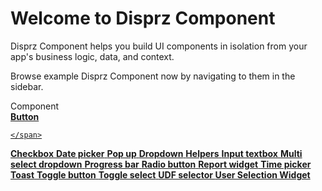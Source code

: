 
<Meta title="Introduction" />

<style>{`
  .subheading {
    --mediumdark: '#999999';
    font-weight: 900;
    font-size: 13px;
    color: #999;
    letter-spacing: 6px;
    line-height: 24px;
    text-transform: uppercase;
    margin-bottom: 12px;
    margin-top: 40px;
  }

  .link-list {
    display: grid;
    grid-template-columns: 1fr;
    grid-template-rows: 1fr 1fr;
    row-gap: 10px;
  }

  @media (min-width: 620px) {
    .link-list {
      row-gap: 20px;
      column-gap: 20px;
      grid-template-columns: 1fr 1fr;
    }
  }

  @media all and (-ms-high-contrast:none) {
  .link-list {
      display: -ms-grid;
      -ms-grid-columns: 1fr 1fr;
      -ms-grid-rows: 1fr 1fr;
    }
  }

  .link-item {
    display: block;
    padding: 14px 14px 14px 15px;
    border: 1px solid #00000010;
    border-radius: 5px;
    transition: background 150ms ease-out, border 150ms ease-out, transform 150ms ease-out;
    color: #333333;
    display: flex;
    align-items: flex-start;
  }

  .link-item:hover {
    border-color: #1EA7FD50;
    transform: translate3d(0, -3px, 0);
    box-shadow: rgba(0, 0, 0, 0.08) 0 3px 10px 0;
  }

  .link-item:active {
    border-color: #1EA7FD;
    transform: translate3d(0, 0, 0);
  }

  .link-item strong {
    font-weight: 700;
    display: block;
    margin-bottom: 2px;
  }
  
  .link-item img {
    height: 40px;
    width: 40px;
    margin-right: 15px;
    flex: none;
  }

  .link-item span {
    font-size: 14px;
    line-height: 20px;
  }

  .tip {
    display: inline-block;
    border-radius: 1em;
    font-size: 11px;
    line-height: 12px;
    font-weight: 700;
    background: #E7FDD8;
    color: #66BF3C;
    padding: 4px 12px;
    margin-right: 10px;
    vertical-align: top;
  }

  .tip-wrapper {
    font-size: 13px;
    line-height: 20px;
    margin-top: 40px;
    margin-bottom: 40px;
  }

  .tip-wrapper code {
    font-size: 12px;
    display: inline-block;
  }

  
`}</style>

# Welcome to Disprz Component

Disprz Component helps you build UI components in isolation from your app's business logic, data, and context.

Browse example  Disprz Component now by navigating to them in the sidebar.

<div className="subheading">Component</div>

<div className="link-list">
  <a
    className="link-item"
    href="/story/disprz-disprzbutton--primary"
  >
    <span>
      <strong>Button</strong>
      
    </span>
  </a>
  <a
    className="link-item"
    href="/story/disprz-disprzcheckbox--standard"
  >
    <span>
      <strong>Checkbox</strong>
    </span>
  </a>
    <a
    className="link-item"
    href="/story/disprz-disprzdatepicker--standard"
  >
    <span>
      <strong>Date picker</strong>
    </span>
  </a>
      <a
    className="link-item"
    href="/story/disprz-disprzdialogbox--standard"
  >
    <span>
      <strong>Pop up</strong>
    </span>
  </a>
      <a
    className="link-item"
    href="/story/disprz-disprzdropdown--standard"
  >
    <span>
      <strong>Dropdown</strong>
    </span>
  </a>
  <a
    className="link-item"
    href="/story/disprz-helpers--basic"
  >
    <span>
      <strong>Helpers</strong>
    </span>
  </a>
        <a
    className="link-item"
    href="/story/disprz-disprztextfield--standard"
  >
    <span>
      <strong>Input textbox</strong>
    </span>
  </a>
        <a
    className="link-item"
    href="/story/disprz-disprzdropdown--multiple-with-search"
  >
    <span>
      <strong>Multi select dropdown</strong>
    </span>
  </a>
     <a
    className="link-item"
    href="/story/disprz-progressdisplayelement--basic"
  >
    <span>
      <strong>Progress bar</strong>
    </span>
  </a>
    <a
    className="link-item"
    href="/story/disprz-disprzradiobutton--horizontal"
  >
    <span>
      <strong>Radio button</strong>
    </span>
  </a>
    <a
    className="link-item"
    href="/story/disprz-reportwidget--basic"
  >
    <span>
      <strong>Report widget</strong>
    </span>
  </a>
     <a
    className="link-item"
    href="/story/disprz-timepicker--basic"
  >
    <span>
      <strong>Time picker</strong>
    </span>
  </a>
    <a
    className="link-item"
    href="/story/disprz-toast--bottom-right"
  >
    <span>
      <strong>Toast</strong>
    </span>
  </a>
     <a
    className="link-item"
    href="/story/disprz-disprzswitch--standard"
  >
    <span>
      <strong>Toggle button</strong>
    </span>
  </a>
    <a
    className="link-item"
    href="/story/disprz-toggleselect--basic"
  >
    <span>
      <strong>Toggle select</strong>
    </span>
  </a>
    <a
    className="link-item"
    href="/story/disprz-udfselector--basic"
  >
    <span>
      <strong>UDF selector </strong>
    </span>
  </a>
   <a
    className="link-item"
    href="/story/disprz-userselectionwidget--basic"
  >
    <span>
      <strong>User Selection Widget </strong>
    </span>
  </a>
</div> 